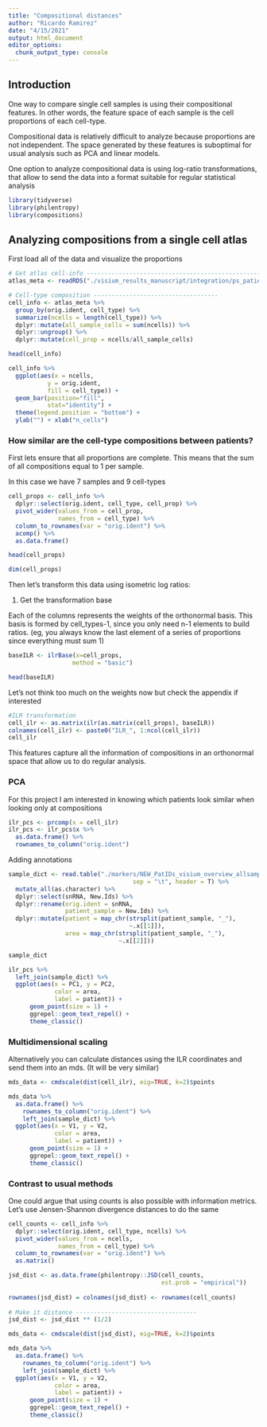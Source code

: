 ```yaml
---
title: "Compositional distances"
author: "Ricardo Ramirez"
date: "4/15/2021"
output: html_document
editor_options: 
  chunk_output_type: console
---
```


## Introduction

One way to compare single cell samples is using their compositional features. In other words, the feature space of each sample is the cell proportions of each cell-type.

Compositional data is relatively difficult to analyze because proportions are not independent. The space generated by these features is suboptimal for usual analysis such as PCA and linear models.

One option to analyze compositional data is using log-ratio transformations, that allow to send the data into a format suitable for regular statistical analysis

```r
library(tidyverse)
library(philentropy)
library(compositions)
```

## Analyzing compositions from a single cell atlas

First load all of the data and visualize the proportions

```r
# Get atlas cell-info ------------------------------------------------------------------------------------
atlas_meta <- readRDS("./visium_results_manuscript/integration/ps_patients_ct.rds")[[1]][["annotations"]]

# Cell-type composition -----------------------------------
cell_info <- atlas_meta %>%
  group_by(orig.ident, cell_type) %>%
  summarize(ncells = length(cell_type)) %>%
  dplyr::mutate(all_sample_cells = sum(ncells)) %>%
  dplyr::ungroup() %>%
  dplyr::mutate(cell_prop = ncells/all_sample_cells)

head(cell_info)
```

```r
cell_info %>%
  ggplot(aes(x = ncells,
           y = orig.ident,
           fill = cell_type)) + 
  geom_bar(position="fill", 
           stat="identity") +
  theme(legend.position = "bottom") +
  ylab("") + xlab("n_cells")  
```

### How similar are the cell-type compositions between patients?

First lets ensure that all proportions are complete. This means that the sum of all compositions equal to 1 per sample.

In this case we have 7 samples and 9 cell-types

```r
cell_props <- cell_info %>%
  dplyr::select(orig.ident, cell_type, cell_prop) %>%
  pivot_wider(values_from = cell_prop,
              names_from = cell_type) %>%
  column_to_rownames(var = "orig.ident") %>%
  acomp() %>%
  as.data.frame()

head(cell_props)

dim(cell_props)
```

Then let's transform this data using isometric log ratios:

1) Get the transformation base

Each of the columns represents the weights of the orthonormal basis. This basis is formed by cell_types-1, since you only need n-1 elements to build ratios. (eg, you always know the last element of a series of proportions since everything must sum 1)

```r
baseILR <- ilrBase(x=cell_props,
                  method = "basic")

head(baseILR)
```

Let's not think too much on the weights now but check the appendix if interested

```r
#ILR transformation
cell_ilr <- as.matrix(ilr(as.matrix(cell_props), baseILR))
colnames(cell_ilr) <- paste0("ILR_", 1:ncol(cell_ilr))
cell_ilr
```

This features capture all the information of compositions in an orthonormal space that allow us to do regular analysis.

### PCA

For this project I am interested in knowing which patients look similar when looking only at compositions

```r
ilr_pcs <- prcomp(x = cell_ilr)
ilr_pcs <- ilr_pcs$x %>%
  as.data.frame() %>%
  rownames_to_column("orig.ident")
```

Adding annotations

```r
sample_dict <- read.table("./markers/NEW_PatIDs_visium_overview_allsamples.tsv",
                                   sep = "\t", header = T) %>%
  mutate_all(as.character) %>%
  dplyr::select(snRNA, New.Ids) %>%
  dplyr::rename(orig.ident = snRNA,
                patient_sample = New.Ids) %>%
  dplyr::mutate(patient = map_chr(strsplit(patient_sample, "_"), 
                                  ~.x[[1]]),
                area = map_chr(strsplit(patient_sample, "_"), 
                               ~.x[[2]]))
```

```r
sample_dict
```


```r
ilr_pcs %>%
  left_join(sample_dict) %>%
  ggplot(aes(x = PC1, y = PC2, 
             color = area, 
             label = patient)) +
      geom_point(size = 1) +
      ggrepel::geom_text_repel() +
      theme_classic()
```

### Multidimensional scaling

Alternatively you can calculate distances using the ILR coordinates and send them into an mds. (It will be very similar)

```r
mds_data <- cmdscale(dist(cell_ilr), eig=TRUE, k=2)$points

mds_data %>%
  as.data.frame() %>%
    rownames_to_column("orig.ident") %>% 
    left_join(sample_dict) %>%
  ggplot(aes(x = V1, y = V2, 
             color = area, 
             label = patient)) +
      geom_point(size = 1) +
      ggrepel::geom_text_repel() +
      theme_classic()

```

### Contrast to usual methods

One could argue that using counts is also possible with information metrics. Let's use Jensen-Shannon divergence distances to do the same

```r
cell_counts <- cell_info %>%
  dplyr::select(orig.ident, cell_type, ncells) %>%
  pivot_wider(values_from = ncells,
              names_from = cell_type) %>%
  column_to_rownames(var = "orig.ident") %>%
  as.matrix()

jsd_dist <- as.data.frame(philentropy::JSD(cell_counts,
                                           est.prob = "empirical"))
  
rownames(jsd_dist) = colnames(jsd_dist) <- rownames(cell_counts) 
  
# Make it distance ----------------------------------
jsd_dist <- jsd_dist ** (1/2)

mds_data <- cmdscale(dist(jsd_dist), eig=TRUE, k=2)$points

mds_data %>%
  as.data.frame() %>%
    rownames_to_column("orig.ident") %>% 
    left_join(sample_dict) %>%
  ggplot(aes(x = V1, y = V2, 
             color = area, 
             label = patient)) +
      geom_point(size = 1) +
      ggrepel::geom_text_repel() +
      theme_classic()
```



